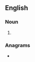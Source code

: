 ==English==

===Noun===
{{head|en|noun form}}

# {{plural of|acrolith|lang=en}}

===Anagrams===
* {{anagrams|en|a=achilorst|choralist}}